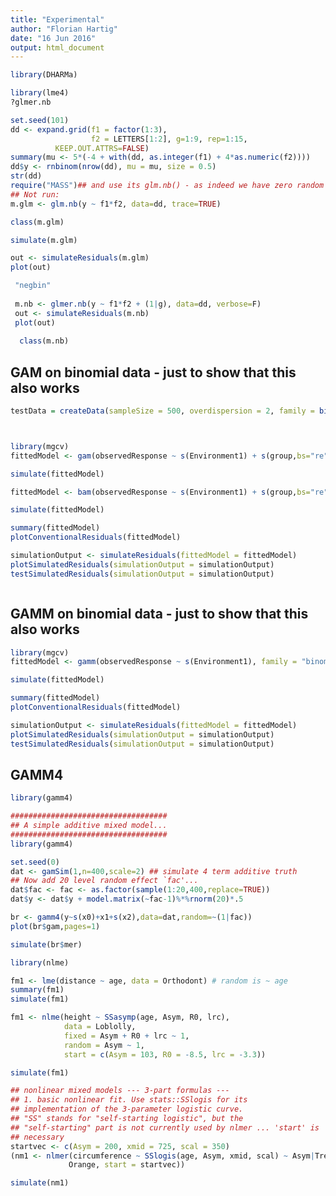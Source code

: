 ```yaml
---
title: "Experimental"
author: "Florian Hartig"
date: "16 Jun 2016"
output: html_document
---
```



```r
library(DHARMa)
```



```r
library(lme4)
?glmer.nb

set.seed(101)
dd <- expand.grid(f1 = factor(1:3),
                  f2 = LETTERS[1:2], g=1:9, rep=1:15,
          KEEP.OUT.ATTRS=FALSE)
summary(mu <- 5*(-4 + with(dd, as.integer(f1) + 4*as.numeric(f2))))
dd$y <- rnbinom(nrow(dd), mu = mu, size = 0.5)
str(dd)
require("MASS")## and use its glm.nb() - as indeed we have zero random effect:
## Not run: 
m.glm <- glm.nb(y ~ f1*f2, data=dd, trace=TRUE)

class(m.glm)

simulate(m.glm)

out <- simulateResiduals(m.glm)
plot(out)

 "negbin" 
 
 m.nb <- glmer.nb(y ~ f1*f2 + (1|g), data=dd, verbose=F)
 out <- simulateResiduals(m.nb)
 plot(out)
  
  class(m.nb)

```




## GAM on binomial data - just to show that this also works

```r
testData = createData(sampleSize = 500, overdispersion = 2, family = binomial())



library(mgcv)
fittedModel <- gam(observedResponse ~ s(Environment1) + s(group,bs="re") , data = testData)

simulate(fittedModel)

fittedModel <- bam(observedResponse ~ s(Environment1) + s(group,bs="re") , data = testData)

simulate(fittedModel)

summary(fittedModel)
plotConventionalResiduals(fittedModel)

simulationOutput <- simulateResiduals(fittedModel = fittedModel)
plotSimulatedResiduals(simulationOutput = simulationOutput)
testSimulatedResiduals(simulationOutput = simulationOutput)



```

## GAMM on binomial data - just to show that this also works

```r
library(mgcv)
fittedModel <- gamm(observedResponse ~ s(Environment1), family = "binomial", random = list(group=~1) , data = testData)

simulate(fittedModel)

summary(fittedModel)
plotConventionalResiduals(fittedModel)

simulationOutput <- simulateResiduals(fittedModel = fittedModel)
plotSimulatedResiduals(simulationOutput = simulationOutput)
testSimulatedResiduals(simulationOutput = simulationOutput)
```

## GAMM4

```r

library(gamm4)

###################################
## A simple additive mixed model...
###################################
library(gamm4)

set.seed(0) 
dat <- gamSim(1,n=400,scale=2) ## simulate 4 term additive truth
## Now add 20 level random effect `fac'...
dat$fac <- fac <- as.factor(sample(1:20,400,replace=TRUE))
dat$y <- dat$y + model.matrix(~fac-1)%*%rnorm(20)*.5

br <- gamm4(y~s(x0)+x1+s(x2),data=dat,random=~(1|fac))
plot(br$gam,pages=1)

simulate(br$mer)

```



```r

library(nlme)

fm1 <- lme(distance ~ age, data = Orthodont) # random is ~ age
summary(fm1)
simulate(fm1)

fm1 <- nlme(height ~ SSasymp(age, Asym, R0, lrc),
            data = Loblolly,
            fixed = Asym + R0 + lrc ~ 1,
            random = Asym ~ 1,
            start = c(Asym = 103, R0 = -8.5, lrc = -3.3))

simulate(fm1)

```


```r
## nonlinear mixed models --- 3-part formulas ---
## 1. basic nonlinear fit. Use stats::SSlogis for its
## implementation of the 3-parameter logistic curve.
## "SS" stands for "self-starting logistic", but the
## "self-starting" part is not currently used by nlmer ... 'start' is
## necessary
startvec <- c(Asym = 200, xmid = 725, scal = 350)
(nm1 <- nlmer(circumference ~ SSlogis(age, Asym, xmid, scal) ~ Asym|Tree,
             Orange, start = startvec))

simulate(nm1)


```




